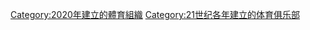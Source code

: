{{Cat topic in year| topic=建立的體育俱樂部| year=2020}}

[[Category:2020年建立的體育組織|Category:2020年建立的體育組織]]
[[Category:21世纪各年建立的体育俱乐部|Category:21世纪各年建立的体育俱乐部]]